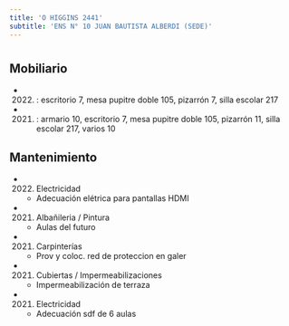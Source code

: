 ```yaml
---
title: 'O HIGGINS 2441'
subtitle: 'ENS N° 10 JUAN BAUTISTA ALBERDI (SEDE)'
---
```


#


## Mobiliario

*  (2022) : escritorio 7, mesa pupitre doble 105, pizarrón 7, silla escolar 217 

*  (2021) : armario 10, escritorio 7, mesa pupitre doble 105, pizarrón 11, silla escolar 217, varios 10 





## Mantenimiento

*  (2022) Electricidad 
    + Adecuación elétrica para pantallas HDMI

*  (2021) Albañileria / Pintura 
    + Aulas del futuro

*  (2021) Carpinterías 
    + Prov y coloc. red de proteccion en galer

*  (2021) Cubiertas / Impermeabilizaciones 
    + Impermeabilización de terraza

*  (2021) Electricidad 
    + Adecuación sdf de 6 aulas



